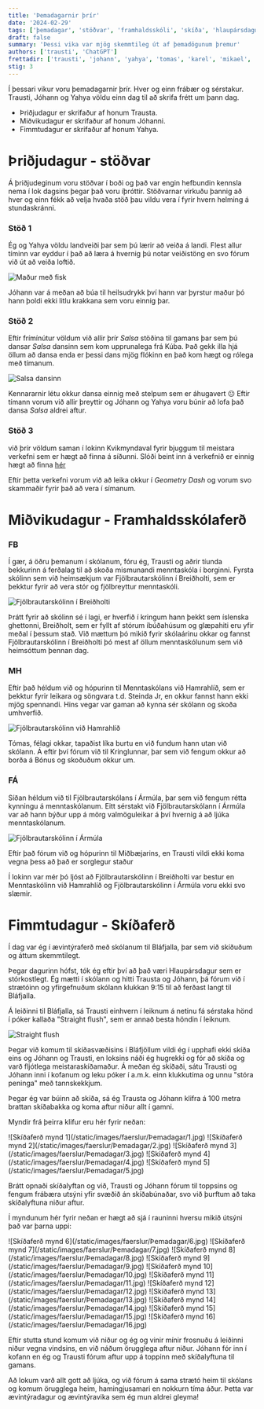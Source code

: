 ```yaml
---
title: 'Þemadagarnir þrír'
date: '2024-02-29'
tags: ['þemadagar', 'stöðvar', 'framhaldsskóli', 'skíða', 'hlaupársdagur']
draft: false
summary: 'Þessi vika var mjög skemmtileg út af þemadögunum þremur'
authors: ['trausti', 'ChatGPT']
frettadir: ['trausti', 'johann', 'yahya', 'tomas', 'karel', 'mikael', 'solveig', 'lisa', 'jon']
stig: 3
---
```



Í þessari vikur voru þemadagarnir þrír. Hver og einn frábær og sérstakur.
Trausti, Jóhann og Yahya völdu einn dag til að skrifa frétt um þann dag.


- Þriðjudagur er skrifaður af honum Trausta.
- Miðvikudagur er skrifaður af honum Jóhanni.
- Fimmtudagur er skrifaður af honum Yahya.


<TOCInline toc={props.toc} asDisclosure />


# Þriðjudagur - stöðvar


Á þriðjudeginum voru stöðvar í boði og það var engin hefbundin kennsla nema í lok dagsins þegar það voru íþróttir.
Stöðvarnar virkuðu þannig að hver og einn fékk að velja hvaða stöð þau vildu vera í fyrir hvern helming á stundaskránni.


### Stöð 1


Ég og Yahya völdu landveiði þar sem þú lærir að veiða á landi. Flest allur tíminn var eyddur í það að læra á hvernig
þú notar veiðistöng en svo fórum við út að veiða loftið.


![Maður með fisk](/static/images/faerslur/Þemadagar/Veiða.jpg)


Jóhann var á meðan að búa til heilsudrykk því hann var þyrstur maður þó hann þoldi ekki litlu krakkana sem voru einnig þar.


### Stöð 2


Eftir frímínútur völdum við allir þrír *Salsa* stöðina til gamans þar sem þú dansar *Salsa* dansinn sem kom upprunalega frá Kúba.
Það gekk illa hjá öllum að dansa enda er þessi dans mjög flókinn en það kom hægt og rólega með tímanum.


![Salsa dansinn](/static/images/faerslur/Þemadagar/Salsa.jpg)


Kennararnir létu okkur dansa einnig með stelpum sem er áhugavert 😐
Eftir tímann vorum við allir þreyttir og Jóhann og Yahya voru búnir að lofa það dansa *Salsa* aldrei aftur.


### Stöð 3


við þrír völdum saman í lokinn Kvikmyndaval fyrir bjuggum til meistara verkefni sem er hægt að finna á síðunni.
Slóði beint inn á verkefnið er einnig hægt að finna [hér](/verkefni/Skógarferðin)


Eftir þetta verkefni vorum við að leika okkur í *Geometry Dash* og vorum svo skammaðir fyrir það að vera í símanum.


# Miðvikudagur - Framhaldsskólaferð


### FB


Í gær, á öðru þemanum í skólanum, fóru ég, Trausti og aðrir tíunda bekkurinn á ferðalag til að skoða mismunandi menntaskóla í borginni.
Fyrsta skólinn sem við heimsækjum var Fjölbrautarskólinn í Breiðholti, 
sem er þekktur fyrir að vera stór og fjölbreyttur menntaskóli. 


![Fjölbrautarskólinn í Breiðholti](/static/images/faerslur/Þemadagar/FB.jpg)


Þrátt fyrir að skólinn sé í lagi, er hverfið í kringum hann þekkt sem íslenska ghettonni, Breiðholt, 
sem er fyllt af stórum íbúðahúsum og glæpahiti eru yfir meðal í þessum stað. 
Við mættum þó mikið fyrir skólaárinu okkar og fannst Fjölbrautarskólinn í Breiðholti þó
mest af öllum menntaskólunum sem við heimsóttum þennan dag.


### MH


Eftir það héldum við og hópurinn til Menntaskólans við Hamrahlíð, 
sem er þekktur fyrir leikara og söngvara t.d. Steinda Jr, en okkur fannst hann ekki mjög spennandi. 
Hins vegar var gaman að kynna sér skólann og skoða umhverfið. 


![Fjölbrautarskólinn við Hamrahlíð](/static/images/faerslur/Þemadagar/MH.jpg)


Tómas, félagi okkar, tapaðist líka burtu en við fundum hann utan við skólann.
Á eftir því fórum við til Kringlunnar, þar sem við fengum okkur að borða á Bónus og skoðuðum okkur um. 


### FÁ


Síðan héldum við til Fjölbrautarskólans í Ármúla, þar sem við fengum rétta kynningu á menntaskólanum. 
Eitt sérstakt við Fjölbrautarskólann í Ármúla var að hann býður upp á mörg valmöguleikar á því hvernig á að ljúka menntaskólanum.


![Fjölbrautarskólinn í Ármúla](/static/images/faerslur/Þemadagar/FÁ.jpg)


Eftir það fórum við og hópurinn til Miðbæjarins, 
en Trausti vildi ekki koma vegna þess að það er sorglegur staður


Í lokinn var mér þó ljóst að Fjölbrautarskólinn í Breiðholti var bestur en Menntaskólinn við Hamrahlíð og Fjölbrautarskólinn 
í Ármúla voru ekki svo slæmir.


# Fimmtudagur - Skíðaferð


Í dag var ég í ævintýraferð með skólanum til Bláfjalla, þar sem við skíðuðum og áttum skemmtilegt. 

Þegar dagurinn hófst, tók ég eftir því að það væri Hlaupársdagur sem er stórkostlegt.
Ég mætti í skólann og hitti Trausta og Jóhann, 
þá fórum við í strætóinn og yfirgefnuðum skólann klukkan 9:15 til að ferðast langt til Bláfjalla.


Á leiðinni til Bláfjalla, sá Trausti einhvern í leiknum á netinu fá sérstaka hönd í póker kallaða "Straight flush", 
sem er annað besta höndin í leiknum.


![Straight flush](/static/images/faerslur/Þemadagar/Póker.png)


Þegar við komum til skíðasvæðisins í Bláfjöllum vildi ég í upphafi ekki skíða eins og 
Jóhann og Trausti, en loksins náði ég hugrekki og fór að skíða og varð fljótlega meistaraskíðamaður. 
Á meðan ég skíðaði, sátu Trausti og Jóhann inni í kofanum og leku póker í a.m.k. einn klukkutíma og unnu "stóra peninga" 
með tannskekkjum.


Þegar ég var búinn að skíða, sá ég Trausta og Jóhann klifra á 100 metra brattan skíðabakka og koma aftur niður allt í gamni. 


Myndir frá þeirra klifur eru hér fyrir neðan:

<Grid>
  <GridItem>
![Skíðaferð mynd 1](/static/images/faerslur/Þemadagar/1.jpg)
  </GridItem>
  <GridItem>
![Skíðaferð mynd 2](/static/images/faerslur/Þemadagar/2.jpg)
  </GridItem>
  <GridItem>
![Skíðaferð mynd 3](/static/images/faerslur/Þemadagar/3.jpg)
  </GridItem>
  <GridItem>
![Skíðaferð mynd 4](/static/images/faerslur/Þemadagar/4.jpg)
  </GridItem>
  <GridItem>
![Skíðaferð mynd 5](/static/images/faerslur/Þemadagar/5.jpg)
  </GridItem>
</Grid>


Brátt opnaði skíðalyftan og við, Trausti og Jóhann fórum til toppsins og fengum frábæra utsýni yfir svæðið án skíðabúnaðar, 
svo við þurftum að taka skíðalyftuna niður aftur.


Í myndunum hér fyrir neðan er hægt að sjá í rauninni hversu mikið útsýni það var þarna uppi:

<Grid>
  <GridItem>
    ![Skíðaferð mynd 6](/static/images/faerslur/Þemadagar/6.jpg)
</GridItem>
  <GridItem>
    ![Skíðaferð mynd 7](/static/images/faerslur/Þemadagar/7.jpg)
</GridItem>
  <GridItem>
    ![Skíðaferð mynd 8](/static/images/faerslur/Þemadagar/8.jpg)
</GridItem>
  <GridItem>
    ![Skíðaferð mynd 9](/static/images/faerslur/Þemadagar/9.jpg)
</GridItem>
  <GridItem>
    ![Skíðaferð mynd 10](/static/images/faerslur/Þemadagar/10.jpg)
</GridItem>
  <GridItem>
    ![Skíðaferð mynd 11](/static/images/faerslur/Þemadagar/11.jpg)
</GridItem>
  <GridItem>
    ![Skíðaferð mynd 12](/static/images/faerslur/Þemadagar/12.jpg)
</GridItem>
  <GridItem>
    ![Skíðaferð mynd 13](/static/images/faerslur/Þemadagar/13.jpg)
</GridItem>
  <GridItem>
    ![Skíðaferð mynd 14](/static/images/faerslur/Þemadagar/14.jpg)
</GridItem>
  <GridItem>
    ![Skíðaferð mynd 15](/static/images/faerslur/Þemadagar/15.jpg)
</GridItem>
  <GridItem>
    ![Skíðaferð mynd 16](/static/images/faerslur/Þemadagar/16.jpg)
</GridItem>
</Grid>


Eftir stutta stund komum við niður og ég og vinir mínir frosnuðu á leiðinni niður vegna vindsins, 
en við náðum örugglega aftur niður. Jóhann fór inn í kofann en ég og Trausti fórum aftur upp á toppinn með skíðalyftuna til gamans.


Að lokum varð allt gott að ljúka, og við fórum á sama strætó heim til skólans og komum örugglega heim, 
hamingjusamari en nokkurn tíma áður. Þetta var ævintýradagur og ævintýravika sem ég mun aldrei gleyma!